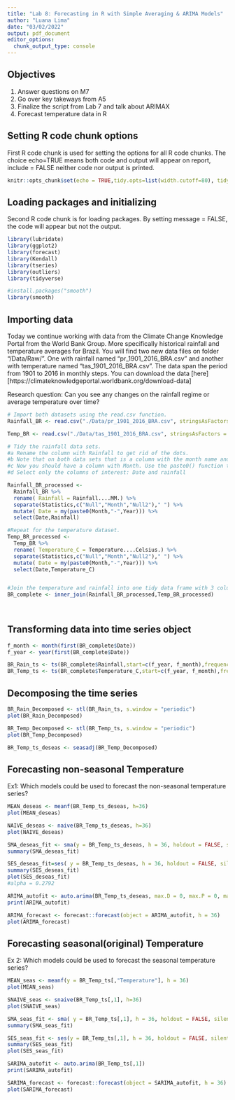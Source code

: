 ```yaml
---
title: "Lab 8: Forecasting in R with Simple Averaging & ARIMA Models"
author: "Luana Lima"
date: "03/02/2022"
output: pdf_document
editor_options: 
  chunk_output_type: console
---
```


## Objectives
1. Answer questions on M7
2. Go over key takeways from A5
3. Finalize the script from Lab 7 and talk about ARIMAX
4. Forecast temperature data in R

## Setting R code chunk options

First R code chunk is used for setting the options for all R code chunks. The choice echo=TRUE means both code and output will appear on report, include = FALSE neither code nor output is printed.

```r
knitr::opts_chunk$set(echo = TRUE,tidy.opts=list(width.cutoff=80), tidy=FALSE) 
```

## Loading packages and initializing

Second R code chunk is for loading packages. By setting message = FALSE, the code will appear but not the output. 

```r
library(lubridate)
library(ggplot2)
library(forecast)  
library(Kendall)
library(tseries)
library(outliers)
library(tidyverse)

#install.packages("smooth")
library(smooth)

```

## Importing data

Today we continue working with data from the Climate Change Knowledge Portal from the World Bank Group. More specifically historical rainfall and temperature averages for Brazil. You will find two new data files on folder "/Data/Raw/". One with rainfall named "pr_1901_2016_BRA.csv" and another with temperature named "tas_1901_2016_BRA.csv". The data span the period from 1901 to 2016 in monthly steps. You can download the data [here][https://climateknowledgeportal.worldbank.org/download-data]

Research question: Can you see any changes on the rainfall regime or average temperature over time?

```r
# Import both datasets using the read.csv function.
Rainfall_BR <- read.csv("./Data/pr_1901_2016_BRA.csv", stringsAsFactors = TRUE)

Temp_BR <- read.csv("./Data/tas_1901_2016_BRA.csv", stringsAsFactors = TRUE)

# Tidy the rainfall data sets.
#a Rename the column with Rainfall to get rid of the dots.
#b Note that on both data sets that is a column with the month name and average. Convert it to a Month column by separating the string, i.e., month in one column and the word "Average" on another. Hint: use the separate() function in the pipe.
#c Now you should have a column with Month. Use the paste0() function to paste month and year together and create a date object.
#d Select only the columns of interest: Date and rainfall

Rainfall_BR_processed <-
  Rainfall_BR %>% 
  rename( Rainfall = Rainfall....MM.) %>% 
  separate(Statistics,c("Null","Month","Null2")," ") %>% 
  mutate( Date = my(paste0(Month,"-",Year))) %>% 
  select(Date,Rainfall)

#Repeat for the temperature dataset.
Temp_BR_processed <-
  Temp_BR %>% 
  rename( Temperature_C = Temperature....Celsius.) %>% 
  separate(Statistics,c("Null","Month","Null2")," ") %>% 
  mutate( Date = my(paste0(Month,"-",Year))) %>% 
  select(Date,Temperature_C)  


#Join the temperature and rainfall into one tidy data frame with 3 columns: Date, Rainfall and Temperature.
BR_complete <- inner_join(Rainfall_BR_processed,Temp_BR_processed)
  
           
```

## Transforming data into time series object

```r
f_month <- month(first(BR_complete$Date))
f_year <- year(first(BR_complete$Date))

BR_Rain_ts <- ts(BR_complete$Rainfall,start=c(f_year, f_month),frequency = 12)
BR_Temp_ts <- ts(BR_complete$Temperature_C,start=c(f_year, f_month),frequency = 12)

```

## Decomposing the time series 

```r
BR_Rain_Decomposed <- stl(BR_Rain_ts, s.window = "periodic")
plot(BR_Rain_Decomposed)

BR_Temp_Decomposed <- stl(BR_Temp_ts, s.window = "periodic")
plot(BR_Temp_Decomposed)

BR_Temp_ts_deseas <- seasadj(BR_Temp_Decomposed)

```


## Forecasting non-seasonal Temperature 

Ex1: Which models could be used to forecast the non-seasonal temperature series?


```r
MEAN_deseas <- meanf(BR_Temp_ts_deseas, h=36)
plot(MEAN_deseas)

NAIVE_deseas <- naive(BR_Temp_ts_deseas, h=36)
plot(NAIVE_deseas)

SMA_deseas_fit <- sma(y = BR_Temp_ts_deseas, h = 36, holdout = FALSE, silent = FALSE)
summary(SMA_deseas_fit)

SES_deseas_fit=ses( y = BR_Temp_ts_deseas, h = 36, holdout = FALSE, silent = FALSE)
summary(SES_deseas_fit)
plot(SES_deseas_fit)
#alpha = 0.2792

ARIMA_autofit <- auto.arima(BR_Temp_ts_deseas, max.D = 0, max.P = 0, max.Q = 0)
print(ARIMA_autofit)

ARIMA_forecast <- forecast::forecast(object = ARIMA_autofit, h = 36)
plot(ARIMA_forecast)

```



## Forecasting seasonal(original) Temperature 

Ex 2: Which models could be used to forecast the seasonal temperature series?


```r
MEAN_seas <- meanf(y = BR_Temp_ts[,"Temperature"], h = 36)
plot(MEAN_seas)

SNAIVE_seas <- snaive(BR_Temp_ts[,1], h=36)
plot(SNAIVE_seas)

SMA_seas_fit <- sma( y = BR_Temp_ts[,1], h = 36, holdout = FALSE, silent = FALSE) #order=2
summary(SMA_seas_fit)

SES_seas_fit <- ses(y = BR_Temp_ts[,1], h = 36, holdout = FALSE, silent = FALSE)
summary(SES_seas_fit)
plot(SES_seas_fit)

SARIMA_autofit <- auto.arima(BR_Temp_ts[,1])
print(SARIMA_autofit)

SARIMA_forecast <- forecast::forecast(object = SARIMA_autofit, h = 36)
plot(SARIMA_forecast)



```




